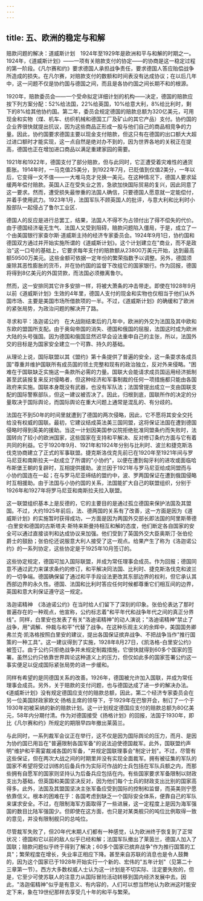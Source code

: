```yaml
---
---
---
```

title: 五、欧洲的稳定与和解
---



赔款问题的解决：道威斯计划　1924年至1929年是欧洲和平与和解的时期之一。1924年，《道威斯计划》——一项有关赔款支付的协定——的协商是这一稳定过程的第一阶段。《凡尔赛和约》要求德国人承担战争责任，要求德国人答应贻偿战争所造成的损失。在凡尔赛，对赔款支付的数额和时间表没有达成协议；在以后几年中，这一问题不仅是协约国与德国之间，而且是各协约国之间长期不和的根源。

1920年，赔款委员会——一个受命拟定详细计划的机构——决定，德国的赔款应按下列方案分配：52%给法国，22%给英国，10%给意大利，8%给比利时，剩下的8%给其他协约国。第二年，委员会规定德国的赔款总额为320亿美元，可用现金和实物（煤、机车、纺织机械和德国工厂及矿山的其它产品）支付。协约国的企业界很快就提出抗议，因为这些商品正形成一股与他们自己的商品相竞争的力量。因此，协约国要求德国主要以现金支付赔款，但这只有在德国的出口额大大超过进口额时才能实现，这一点自然是绝对办不到的，因为世界各地的关税正在提高，德国也正在增加进口商品以满足重建家园的需要。

1921年和1922年，德国支付了部分赔款，但与此同时，它正遭受着灾难性的通货膨胀。1914年时，一马克值25美分，到1922年7月，已贬值到仅值2美分，一年以后，它变得一文不值——一大堆马克才兑换一美元。在这种情况下，德国人要求延缓两年偿付赔款。英国人正在受失业之苦，急欲加快国际贸易的复兴，因此同意了这一要求。然而，遭受损失最惨重的法国人确信，只要德国人愿意就一定能偿付，并着手使用武力。1923年1月，法国军队不顾英国人的批评，与意大利和比利时小股部队一起侵占了鲁尔工业区．

德国人的反应是进行总罢工，结果，法国人不得不为占领付出了得不偿失的代价。由于德国经济毫无生气、法国人又受到阻碍，赔款问题陷入僵局，于是，成立了一个由美国银行家查尔斯·道威斯主持的经济专家委员会。1924年9月1日，协约国和德国双方通过并开始实施所谓的《道威斯计划》。这个计划建立在"商业，而不是政治"这一口号的基础上，它要求每年支付的赔款额从23800万美元开始，达到最高额59500万美元。这些金额可依据一定年份的繁荣指数予以调整。另外，德国须废除其恶性膨胀的货币，并在协约国的监督下改组它的国家银行。作为回报，德国将得到8亿美元的外国贷款，而法国必须撤离鲁尔。

然而，这一安排同其它许多安排一样，将被大萧条的冲击带走。即使在1928年9月以前《道威斯计划》生效的4年里，德国人支付的现金和实物也仅相当于他们从外国市场、主要是美国市场所借款项的一半。不过，《道威斯计划》的确缓和了欧洲的紧张局势，为政治问题的解决开了路。

寻求和平：洛迦诺公约　在大战刚结束后的几年中，欧洲的外交为法国及其中欧和东欧的盟国所支配。由于奥匈帝国的消失、德国和俄国的屈服，法国这时成为欧洲大陆的头号强国。因为德国和俄国显然迟早会设法重申自己的主张，所以，法国外交的目标是为国家安全建立一个可靠、持久的基础。

从理论上说，国际联盟以其《盟约》第十条提供了普遍的安全，这一条耍求各成员国"尊重并维护国联所有成员国的领土完整和现有的政治独立，反对外来侵略。"困难在于国联缺乏实施这一条款所必需的力量。国联大会能请求成员国运用经济抵制甚至武装报复来反对侵略者，但这种经济和军事制裁的任何一项措施都只能由各国政府来实施。国联本身既没有武器，也没有军队法；法国曾提出成立一支由国联支配的国际警察部队，但这一建议被否决了。因此，归根到底，国联所作的决定的分量取决于国际舆论，而国际舆论在重大问题上通常是混乱的、有分歧的。

法国在不到50年的时间里就遭到了德国的两次侵略，因此，它不愿将其安全交托给没有权威的国联。最初，它建议结成英法美三国同盟，这将保证法国在遭到德国侵略时得到英美的援助。当这一计划因美国参议院拒绝批准同盟条约而失败时，法国转向了较小的欧洲国家，这些国家在支持和平解决、反对修订条约方面与它有着共同的利益。它于1920年9月、1921年和1924年分别与比利时、波兰和捷克斯洛伐克协商建立了正式的军事联盟。捷克斯洛伐克先前已在1920年至1921年间与罗马尼亚和南斯拉夫一赵成立了所谓的"小协约"，以便在遭到匈牙利的进攻或面临哈布斯堡王朝的复辟时，互相提供援助。波兰因于1921年与罗马尼亚给成同盟而与小协约国连在一起；在与罗马尼亚缔结的盟约中，波、罗两国保证在遭到俄国侵略时互相援助。由于法国与小协约国的关系，法国能扩大自己的联盟组织，分别于1926年和1927年将罗马尼亚和南斯拉夫拉入联盟。

这一联盟组织基本上是反德的，它的主要目的是通过孤立德国来保护法国及其盟国。不过，大约1925年前后，法、德两国的关系有了改善，这一方面是因为《道威斯计划》的实施暂时获得成功，一方面是因为两国外交部长即法国的阿里斯蒂德·白里安和德国的古斯塔夫·斯特来斯曼持相互和解的态度，他们断定各自国家的安全可以通过直接谈判和达成协议来加强。他们受到了英国外交大臣奥斯汀·张伯伦爵士的鼓励；张伯伦还说服意大利人接受了这一观点。给果产生了称为《洛迦诺公约》的一系列协定，这些协定是于1925年10月签订的。

这些协定规定，德国可加入国际联盟，并成为常任理事会成员。作为回报；德国同意不通过武力来谋求条约的修订，和平解决同法国、比利时、捷克斯洛伐克和波兰的一切争端。德国确保留了通过和平手段设法更改其东部边界的权利，但它承认其西部边界的永久性。德国、法国和比利时答应任何时候都尊重它们相互间的边界，英国和意大利保证遵守这一规定。

洛迦诺精神　《洛迪诺公约》在当时给人们留下了深刻的印象。张伯伦表达了那时普遍存在的一种观点，他宣称，公约标志着"和平年代和战争年代之间的真正分界线"。同样，白里安也发表了有关"洛迪诺精神"的动人演说；"洛迪诺精神"禁止了战争，用"调解、仲裁与和平"代替了战争。在这种乐观主义的余辉中，美国国务卿弗兰克·凯洛格按照白里安的建议，提出各国保证摈弃战争、不把战争当作"推行国策的一种工具"。这一建议得到了实施，1928年8月27日，《凯洛格-白里安公约》被签订。由于公约只拒绝战争并未规定制裁措施，它很快就得到60多个国家的签署。虽然公约只依靠世界舆论这种道义上的压力，但仅如此多的国家签署公约这一事实便足以促成国际紧张局势的进一步缓和。

同样有希望的是同德国关系的改善。1926年，德国被允许加入国联，并成为常任理事会成员。另外，关于赔款的支付问题，也与德国达成了进一步的解决办法。《道威斯计划》没有规定德国应支付的赔款总额，因此，第二个经济专家委员会在另一位美国财政家欧文·扬格主席的领导下，于1929年在巴黎开会，制订了一个于1930年初被采纳的新的赔款计划。这一计划规定德国应支付的赔款总额为80亿美元，58年内分期付清。作为对德国接受《扬格计划》的回报，法国于1930年，即比《凡尔赛和约》所规定的期限早四年撤出莱茵兰。

与此同时，一系列裁军会议正在举行，这不仅是因为国际舆论的压力，而月、是因为协约国已用旨在"普遍限制各国军备"的说法迫使德国裁军。此外，国联盟约声明"维护和平需宴裁减各国的军备，"并规定国联理事会"制定计划"。不过，尽管有这些保证，但在两次大战之间的时期里并没有实现全面裁军。拥有被征集的军队的国家不希望将受过训练的后备兵作为实际可作战的士兵包括在军队兵额之内，而那些拥有自愿军的国家则坚持认为后备兵应包括在内。有些国家要求军备限制以财政支出为基础，但英国和美国坚决反对，因为他们每个士兵的财政支出比别的国家高得多。此外，法国及其盟国坚决主张军备应受到国际的控制和监督，而英美则宁愿依靠信义。根本的困难在于：各国考虑到缺乏一个国际安全体系，便靠自己的军队来谋求安全。不过，在限制海军方面取得了一些进展，这一定程度上是因为海军强国的数目比陆军强国少。但即使在这方面，也只是对某类舰只的吨位比例取得一致的意见，并没有限制舰只的总吨位。

尽管裁军失败了，但20年代末期人们都有一种感觉，认为欧洲终于恢复到了正常状况：德国和它以前的敌人似乎已经和解；法国军队撤出了莱茵兰，德国人加入了国联；赔款问题似乎终于得到了解决；60多个国家已摈弃战争"作为推行国策的工具"；繁荣程度在增长，失业率正相应下降。甚至来自苏联的消息也是令人鼓舞的，因为这个国家已于1928年开始实行一个新的、宏伟的"五年计划"（见第二十三章第一节）。西方大多数权威人士认为这一计划是不切实际、注定要失败的，但是，它至少可使苏联人的注意力从国际冒险活动转移到国内经济发展中去。因此，"洛迦偌精神"似乎是有意义、有内容的，人们可以想当然地认为欧洲这时能安定下来，象在19世纪那样去享受几十年的和平与繁荣。